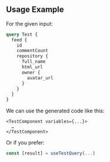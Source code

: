 

<PackageHeader/>
<OperationsNote/>
<PackageApiDocs/>

## Usage Example

For the given input:

```graphql
query Test {
  feed {
    id
    commentCount
    repository {
      full_name
      html_url
      owner {
        avatar_url
      }
    }
  }
}
```

We can use the generated code like this:

```tsx
<TestComponent variables={...}>
  …
</TestComponent>
```

Or if you prefer:

```ts
const [result] = useTestQuery(...)
```
